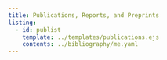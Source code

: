 ```yaml
---
title: Publications, Reports, and Preprints
listing:
  - id: publist
    template: ../templates/publications.ejs
    contents: ../bibliography/me.yaml
---
```




